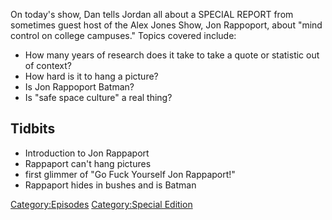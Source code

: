 {{DEFAULTSORT:
    #_EPISODE_0012:Jon Rappoport
}}{{Episode
    | title           = Jon Rappoport
    | caption         = Listen to this episode on [https://knowledgefight.libsyn.com/knowledge-fight-jon-rappoport Libsyn] [https://open.spotify.com/episode/7ojO4lFQzo7IV7vMNXAGfx Spotify], Read the [[Transcript/12: Jon Rappoport|Unofficial Transcript]]
    | episodeNumber   = 12
    | length          = 02:02:29
    | airDate         = February 15, 2017
    | episodeType     = [[:Category:Special Edition|Special Edition]]
    | appearance      = [[Jon Rappaport]], [[Dr Pies]]
    | previousEpisode = [[11: February 10, 2017]]
    | nextEpisode     = [[13: February 14, 2017]]
}}

{{Stub}}

On today's show, Dan tells Jordan all about a SPECIAL REPORT from sometimes guest host of the Alex Jones Show, Jon Rappoport, about "mind control on college campuses." Topics covered include:

*How many years of research does it take to take a quote or statistic out of context?
*How hard is it to hang a picture?
*Is Jon Rappoport Batman?
*Is "safe space culture" a real thing?

==Tidbits==

*Introduction to Jon Rappaport
*Rappaport can't hang pictures
*first glimmer of "Go Fuck Yourself Jon Rappaport!"
*Rappaport hides in bushes and is Batman

[[Category:Episodes]]
[[Category:Special Edition]]
